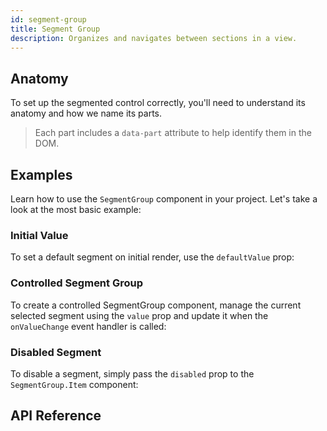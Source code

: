 ```yaml
---
id: segment-group
title: Segment Group
description: Organizes and navigates between sections in a view.
---
```



<ComponentPreview />

## Anatomy

To set up the segmented control correctly, you'll need to understand its anatomy
and how we name its parts.

> Each part includes a `data-part` attribute to help identify them in the DOM.

<Anatomy id="segmented-control" />

## Examples

Learn how to use the `SegmentGroup` component in your project. Let's take a look
at the most basic example:

<Story id="Basic" />

### Initial Value

To set a default segment on initial render, use the `defaultValue` prop:

<Story id="InitialValue" />

### Controlled Segment Group

To create a controlled SegmentGroup component, manage the current selected
segment using the `value` prop and update it when the `onValueChange` event
handler is called:

<Story id="Controlled" />

### Disabled Segment

To disable a segment, simply pass the `disabled` prop to the `SegmentGroup.Item`
component:

<Story id="Disabled" />

## API Reference

<ComponentTypes />
